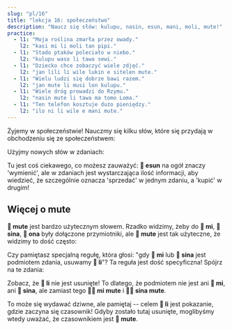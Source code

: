 ```yaml
---
slug: "pl/16"
title: "lekcja 16: społeczeństwo"
description: "Naucz się słów: kulupu, nasin, esun, mani, moli, mute!"
practice:
  - l1: "Moja roślina zmarła przez owady."
    l2: "kasi mi li moli tan pipi."
  - l1: "Stado ptaków poleciało w niebo."
    l2: "kulupu waso li tawa sewi."
  - l1: "Dziecko chce zobaczyć wiele zdjęć."
    l2: "jan lili li wile lukin e sitelen mute."
  - l1: "Wielu ludzi się dobrze bawi razem."
    l2: "jan mute li musi lon kulupu."
  - l1: "Wiele dróg prowadzi do Rzymu."
    l2: "nasin mute li tawa ma tomo Loma."
  - l1: "Ten telefon kosztuje dużo pieniędzy."
    l2: "ilo ni li wile e mani mute."
---
```



Żyjemy w społeczeństwie! Nauczmy się kilku słów, które się przydają w obchodzeniu się ze społeczeństwem:

<List>
  <Word sl="kulupu" m="społeczność, drużyna, grupa" />
  <Word sl="nasin" m="sposób, metoda, tradycja, droga" />
  <Word sl="esun" m="zastąpić, wymienić; rynek, sklep" />
  <Word sl="mani" m="pieniądze, coś wartościowego" />
  <Word sl="moli" m="zmarły; zabić" />
  <Word sl="mute" m="wiele, bardzo" />
</List>

Użyjmy nowych słów w zdaniach:

<List>
  <Sentence sl="nasin mute li lon." m="Jest dużo tradycji." />
  <Sentence sl="jan li pali lon kulupu." m="Ludzie pracują w zespołach." />
  <Sentence sl="len pona li wile e mani mute." m="Dobre ubrania wymagają dużo pieniędzy.<br />Dobre ubrania są drogie." />
  <Sentence sl="jan mute li moli tan utala suli." m="Wielu ludzi zmarło z powodu wojny."/>
  <Sentence sl="mi wile esun e soweli mi." m="Chcę sprzedać swoją krowę." />
  <Sentence sl="mi wile ala esun e soweli sina." m="Nie chcę kupić twojej krowy." />
</List>

Tu jest coś ciekawego, co możesz zauważyć: **󱤋 esun** na ogół znaczy 'wymienić', ale w zdaniach jest wystarczająca ilość informacji, aby wiedzieć, że szczególnie oznacza 'sprzedać' w jednym zdaniu, a 'kupić' w drugim!

## Więcej o mute

**󱤼 mute** jest bardzo użytecznym słowem. Rzadko widzimy, żeby do **󱤴 mi**, **󱥞 sina**, **󱥆 ona** były dołączone przymiotniki, ale **󱤼 mute** jest tak użyteczne, że widzimy to dość często:

<List>
  <Word sl="mi mute" m="my, wielu z nas" />
  <Sentence sl="kulupu pali li jo e mi mute." m="Związek zawodowy ma wielu z nas." />
  <Word sl="sina mute" m="wy" />
  <Sentence sl="ona li ken sitelen e sina mute." m="Oni mogą zrobić wam zdjęcie." />
</List>

Czy pamiętasz specjalną regułę, która głosi: "gdy **󱤴 mi** lub **󱥞 sina** jest podmiotem zdania, usuwamy **󱤧 li**"? Ta reguła jest dość specyficzna! Spójrz na te zdania:

<List>
  <Sentence sl="mi mute li kalama musi." m="Razem gramy muzykę." />
  <Sentence sl="sina mute li sona e ni." m="Wielu z was to wie." />
</List>

Zobacz, że **󱤧 li** nie jest usunięte! To dlatego, że podmiotem nie jest ani **󱤴 mi**, ani **󱥞 sina**, ale zamiast tego **󱤴󱤼 mi mute** i **󱥞󱤼 sina mute**.

To może się wydawać dziwne, ale pamiętaj -- celem **󱤧 li** jest pokazanie, gdzie zaczyna się czasownik! Gdyby zostało tutaj usunięte, moglibyśmy wtedy uważać, że czasownikiem jest **󱤼 mute**.

<Practice exercises={frontmatter.practice} client:load />

